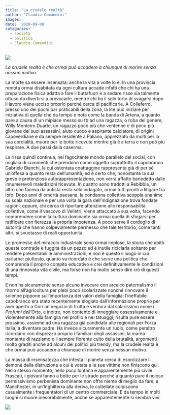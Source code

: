 ```yaml
---
title: "La crudele realtà"
author: "Claudio Comandini"
images:
date: '2020-09-08'
categories:
  - società
  - politica
  - Claudio Comandini
---
```


![](/images/immagini_scritture/willy.jpeg){fig-align="center"}

*La crudele realtà è che ormai può accadere a chiunque di morire senza nessun motivo.*

La morte sa essere insensata: anche la vita a volte lo è. In una provincia remota ormai disabitata da ogni cultura accade infatti che chi ha una preparazione fisica adatta a fare il buttafuori e a sedare risse sia talmente ottuso da divertirsi a provocarle, mentre chi ha il solo torto di svagarsi dopo il lavoro viene ucciso proprio perché cerca di pacificarle. A Colleferro, presso uno dei pochi bar praticabili della zona, la lite può iniziare per iniziativa di quella che da tempo è nota come la banda di Artena, a quanto pare a causa di un mipiace messo su fb ad una ragazza, o roba del genere; Willy Monteiro Duarte, un ragazzo poco più che ventenne e di poco più giovane dei suoi assassini, aiuto cuoco e aspirante calciatore, di origini capoverdiane e da sempre residente a Paliano, apprezzato da molti per la sua cordialità, muore per le botte ricevute mentre già è a terra e non può più respirare. A due passi dalla caserma.

La rissa quindi continua, nel fagocitante mondo parallelo del social, con migliaia di commenti che prendono come oggetto soprattutto il capobranco Gabriele Bianchi, la cui ostentata coattaggine rappresenta già di per sé un'offesa a quanto resta dell'umanità, ed è certo che, nonostante la sua greve e pretenziosa autorappresentazione, non verrà affatto benedetto dalle innumerevoli maledizioni ricevute. In quattro sono tradotti a Rebibbia, un altro che faceva da autista resta solo indagato, ormai tutti pronti a litigare tra loro. Dopo anni di omertà paesana, la condanna collettiva scoppia unanime su scala nazionale e per una volta la gara dell'indignazione trova fondate ragioni; eppure, chi cerca di riportare attenzione alle responsabilità collettive, come il vescovo di Velletri, viene attaccato a sua volta, facendo comprendere come la cultura dominante sia ormai quella di sfogarsi per ratificare con fierezza la propria impotenza. A poco serve il cordoglio di autorità che hanno colpevolmente permesso che tale territorio, come tanti altri, si svuotasse di reali opportunità.

Le promesse del miracolo industriale sono ormai implose, la storia che abitò queste contrade è fuggita da un pezzo ed è inutile riciclarla soltanto per rendere presentabili le amministrazioni, e non è questo il luogo in cui parlarne: piuttosto, quanto va ricordato è che serve una politica che comprenda il proprio compito educativo e crei definitivamente le condizioni di una rinnovata vita civile, ma forse non ha molto senso dire ciò di questi tempi.

E non ha sicuramente senso alcuno invocare con arcaico paternalismo il ritorno all'agricoltura per plebi poco scolarizzate nonché rinnovare il solenne pippone sull'importanza dei valori della famiglia: l'ineffabile capobranco era stato recentemente elogiato dall'informazione proprio per aver aperto a Cori un negozio di frutta e verdura dal solarissimo nome *I Profumi dell'Orto*, e inoltre, non contento di inneggiare ossessivamente e violentemente alla famiglia nel profilo e nei tatuaggi, risulta pure essere prossimo, assieme ad una ragazza già candidata alle regionali per Forza Italia, a diventare padre. Ha invece sicuramente un ruolo, come peraltro ricordano con disprezzo proprio i familiari degli assassini, la marea montante di razzismo e il sempre fiorente culto della brutalità, argomenti molto graditi anche ad alcuni dei politici più trendy, ma la crudele realtà è che ormai può accadere a chiunque di morire senza nessun motivo.

La massa di insensatezza che infesta il pianeta cerca di esorcizzare il demone della distruzione a cui è votata e le sue vittime non finiscono qui. Nello stesso momento, nello poco lontana e apparentemente più civile Frascati, i giovani fanno a botte per le strade perché a quanto pare il noioso permissivismo perbenista dominante non offre niente di meglio da fare; a Manchester, in un'Inghilterra alla deriva, le coltellate colpiscono casualmente i frequentatori di un centro commerciale. E da tempo in molti luoghi si muore inesorabilmente, anche se apparentemente si sembra vivi.

![](/images/immagini_scritture/fratelli-bianchi.jpeg){fig-align="center"}
